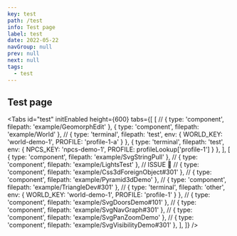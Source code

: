 ```yaml
---
key: test
path: /test
info: Test page
label: test
date: 2022-05-22
navGroup: null
prev: null
next: null
tags:
  - test
---
```



## Test page

<Tabs
  id="test"
  initEnabled
  height={600}
  tabs={[
    [
      // { type: 'component', filepath: 'example/GeomorphEdit' },
      { type: 'component', filepath: 'example/World' },
      // { type: 'terminal', filepath: 'test', env: { WORLD_KEY: 'world-demo-1', PROFILE: 'profile-1-a' } },
      { type: 'terminal', filepath: 'test', env: { NPCS_KEY: 'npcs-demo-1', PROFILE: profileLookup['profile-1'] } },
    ],
    [
    { type: 'component', filepath: 'example/SvgStringPull' },
    // { type: 'component', filepath: 'example/LightsTest' }, // ISSUE 🚧
    // { type: 'component', filepath: 'example/Css3dForeignObject#301' },
    // { type: 'component', filepath: 'example/Pyramid3dDemo' },
    // { type: 'component', filepath: 'example/TriangleDev#301' },
    // { type: 'terminal', filepath: 'other', env: { WORLD_KEY: 'world-demo-1', PROFILE: 'profile-1' } },
    // { type: 'component', filepath: 'example/SvgDoorsDemo#101' },
    // { type: 'component', filepath: 'example/SvgNavGraph#301' },
    // { type: 'component', filepath: 'example/SvgPanZoomDemo' },
    // { type: 'component', filepath: 'example/SvgVisibilityDemo#301' },
    ],
  ]}
/>
